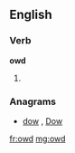 ==English==

===Verb===
'''owd'''

# {{archaic}} {{past of|owe}}

===Anagrams===
* [[dow#English|dow]] , [[Dow#English|Dow]]

[[fr:owd]]
[[mg:owd]]
